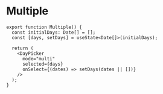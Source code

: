 
# Multiple



<Multiple />

```tsx
export function Multiple() {
  const initialDays: Date[] = [];
  const [days, setDays] = useState<Date[]>(initialDays);

  return (
    <DayPicker
      mode="multi"
      selected={days}
      onSelect={(dates) => setDays(dates || [])}
    />
  );
}
```
